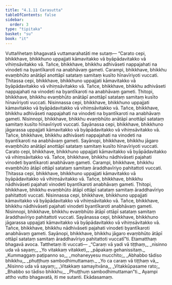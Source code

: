 ```yaml
---
title: "4.1.11 Carasutta"
tableOfContents: false
sidebar:
  order: 3
type: "tipitaka"
basket: "su"
book: "it"
---
```



<DynamicBreadcrumb />

<Division number="110" book="it" bookNo="18" page="272">

<Paragraph number="806" book="it">
Vuttañhetaṃ bhagavatā vuttamarahatāti me sutaṃ—
</Paragraph>

<Paragraph number="807" book="it">
“Carato cepi, bhikkhave, bhikkhuno uppajjati kāmavitakko vā byāpādavitakko vā vihiṃsāvitakko vā. Tañce, bhikkhave, bhikkhu adhivāseti nappajahati na vinodeti na byantīkaroti na anabhāvaṃ gameti. Carampi, bhikkhave, bhikkhu evaṃbhūto anātāpī anottāpī satataṃ samitaṃ kusīto hīnavīriyoti vuccati.
</Paragraph>

<Paragraph number="808" book="it">
Ṭhitassa cepi, bhikkhave, bhikkhuno uppajjati kāmavitakko vā byāpādavitakko vā vihiṃsāvitakko vā. Tañce, bhikkhave, bhikkhu adhivāseti nappajahati na vinodeti na byantīkaroti na anabhāvaṃ gameti. Ṭhitopi, bhikkhave, bhikkhu evaṃbhūto anātāpī anottāpī satataṃ samitaṃ kusīto hīnavīriyoti vuccati.
</Paragraph>

<Paragraph number="809" book="it">
Nisinnassa cepi, bhikkhave, bhikkhuno uppajjati kāmavitakko vā byāpādavitakko vā vihiṃsāvitakko vā. Tañce, bhikkhave, bhikkhu adhivāseti nappajahati na vinodeti na byantīkaroti na anabhāvaṃ gameti. Nisinnopi, bhikkhave, bhikkhu evaṃbhūto anātāpī anottāpī satataṃ samitaṃ kusīto hīnavīriyoti vuccati.
</Paragraph>

<Paragraph number="810" book="it">
Sayānassa cepi, bhikkhave, bhikkhuno jāgarassa uppajjati kāmavitakko vā byāpādavitakko vā vihiṃsāvitakko vā. Tañce, bhikkhave, bhikkhu adhivāseti nappajahati na vinodeti na byantīkaroti na anabhāvaṃ gameti. Sayānopi, bhikkhave, bhikkhu jāgaro evaṃbhūto anātāpī anottāpī satataṃ samitaṃ kusīto hīnavīriyoti vuccati.
</Paragraph>

<Paragraph number="811" book="it">
Carato cepi, bhikkhave, bhikkhuno uppajjati kāmavitakko vā byāpādavitakko vā vihiṃsāvitakko vā. Tañce, bhikkhave, bhikkhu nādhivāseti pajahati vinodeti byantīkaroti anabhāvaṃ gameti. Carampi, bhikkhave, bhikkhu evaṃbhūto ātāpī ottāpī satataṃ samitaṃ āraddhavīriyo pahitattoti vuccati.
</Paragraph>

<Paragraph number="812" book="it">
Ṭhitassa cepi, bhikkhave, bhikkhuno uppajjati kāmavitakko vā byāpādavitakko vā vihiṃsāvitakko vā. Tañce, bhikkhave, bhikkhu nādhivāseti pajahati vinodeti byantīkaroti anabhāvaṃ gameti. Ṭhitopi, bhikkhave, bhikkhu evaṃbhūto ātāpī ottāpī satataṃ samitaṃ āraddhavīriyo pahitattoti vuccati.
</Paragraph>

<Paragraph number="813" book="it">
Nisinnassa cepi, bhikkhave, bhikkhuno uppajjati kāmavitakko vā byāpādavitakko vā vihiṃsāvitakko vā. Tañce, bhikkhave, bhikkhu nādhivāseti pajahati vinodeti byantīkaroti anabhāvaṃ gameti. Nisinnopi, bhikkhave, bhikkhu evaṃbhūto ātāpī ottāpī satataṃ samitaṃ āraddhavīriyo pahitattoti vuccati.
</Paragraph>

<Paragraph number="814" book="it">
Sayānassa cepi, bhikkhave, bhikkhuno jāgarassa uppajjati kāmavitakko vā byāpādavitakko vā vihiṃsāvitakko vā. Tañce, bhikkhave, bhikkhu nādhivāseti pajahati vinodeti byantīkaroti anabhāvaṃ gameti. Sayānopi, bhikkhave, bhikkhu jāgaro evaṃbhūto ātāpī ottāpī satataṃ samitaṃ āraddhavīriyo pahitattoti vuccatī”ti. Etamatthaṃ bhagavā avoca. Tatthetaṃ iti vuccati—
</Paragraph>

<Paragraph number="815" type="verses" book="it">
_“Caraṃ vā yadi vā tiṭṭhaṃ,_  
_nisinno uda vā sayaṃ;_  
_Yo vitakkaṃ vitakketi,_  
_pāpakaṃ gehanissitaṃ._  

</Paragraph>

<Paragraph number="816" type="verses" book="it">
_Kummaggaṃ paṭipanno so,_  
_mohaneyyesu mucchito;_  
_Abhabbo tādiso bhikkhu,_  
_phuṭṭhuṃ sambodhimuttamaṃ._  

</Paragraph>

<Paragraph number="817" type="verses" book="it">
_Yo ca caraṃ vā tiṭṭhaṃ vā,_  
_Nisinno uda vā sayaṃ;_  
_Vitakkaṃ samayitvāna,_  
_Vitakkūpasame rato;_  
_Bhabbo so tādiso bhikkhu,_  
_Phuṭṭhuṃ sambodhimuttaman”ti._  

</Paragraph>

<Paragraph number="818" book="it">
Ayampi attho vutto bhagavatā, iti me sutanti.

</Paragraph>
</Division>

<Paragraph number="819" type="center" book="it">
Ekādasamaṃ.
</Paragraph>
